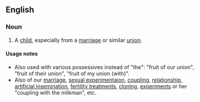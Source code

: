 ==English==

===Noun===
{{en-noun|sg=[[fruit]] of the [[union]]|-}}

# {{idiom|chiefly|literary}} A [[child]], especially from a [[marriage]] or similar [[union]].

====Usage notes====
*Also used with various possessives instead of "the": "fruit of our union", "fruit of their union", "fruit of my union (with)".
*Also of our [[marriage]], [[sexual experimentaion]], [[coupling]], [[relationship]], [[artificial insemination]], [[fertility treatments]], [[cloning]], [[experiments]] or her "coupling with the milkman", etc.